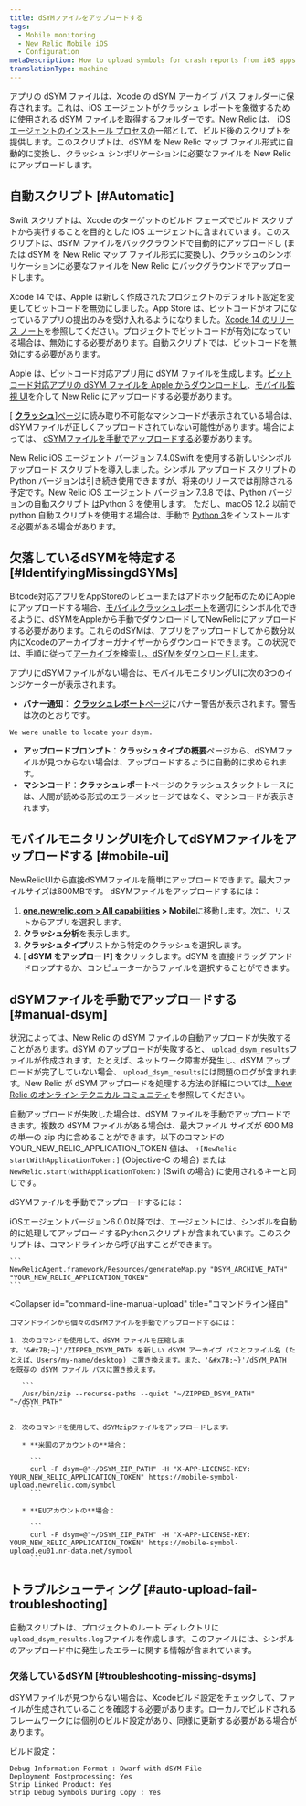 ```yaml
---
title: dSYMファイルをアップロードする
tags:
  - Mobile monitoring
  - New Relic Mobile iOS
  - Configuration
metaDescription: How to upload symbols for crash reports from iOS apps monitored with New Relic mobile monitoring.
translationType: machine
---
```


アプリの dSYM ファイルは、Xcode の dSYM アーカイブ パス フォルダーに保存されます。これは、iOS エージェントがクラッシュ レポートを象徴するために使用される dSYM ファイルを取得するフォルダーです。New Relic は、 [iOS エージェントのインストール プロセスの](/docs/mobile-monitoring/new-relic-mobile-ios/installation/spm-installation/#configure-using-swift-package-manager)一部として、ビルド後のスクリプトを提供します。このスクリプトは、dSYM を New Relic マップ ファイル形式に自動的に変換し、クラッシュ シンボリケーションに必要なファイルを New Relic にアップロードします。

## 自動スクリプト [#Automatic]

Swift スクリプトは、Xcode のターゲットのビルド フェーズでビルド スクリプトから実行することを目的とした iOS エージェントに含まれています。このスクリプトは、dSYM ファイルをバックグラウンドで自動的にアップロードし (または dSYM を New Relic マップ ファイル形式に変換し)、クラッシュのシンボリケーションに必要なファイルを New Relic にバックグラウンドでアップロードします。

Xcode 14 では、Apple は新しく作成されたプロジェクトのデフォルト設定を変更してビットコードを無効にしました。App Store は、ビットコードがオフになっているアプリの提出のみを受け入れるようになりました。[Xcode 14 のリリース ノート](https://developer.apple.com/documentation/xcode-release-notes/xcode-14-release-notes)を参照してください。プロジェクトでビットコードが有効になっている場合は、無効にする必要があります。自動スクリプトでは、ビットコードを無効にする必要があります。

Apple は、ビットコード対応アプリ用に dSYM ファイルを生成します。[ビットコード対応アプリの dSYM ファイルを Apple からダウンロードし](/docs/mobile-monitoring/new-relic-mobile-ios/install-configure/retrieve-upload-dsyms-bitcode-enabled-apps)、[モバイル監視 UI](#mobile-ui)を介して New Relic にアップロードする必要があります。

\[ [**クラッシュ**\]ページ](/docs/mobile-monitoring/mobile-monitoring-ui/crashes/mobile-apps-crashes-dashboard)に読み取り不可能なマシンコードが表示されている場合は、dSYMファイルが正しくアップロードされていない可能性があります。場合によっては、 [dSYMファイルを手動でアップロードする](#manual-dsym)必要があります。

New Relic iOS エージェント バージョン 7.4.0Swift を使用する新しいシンボル アップロード スクリプトを導入しました。シンボル アップロード スクリプトの Python バージョンは引き続き使用できますが、将来のリリースでは削除される予定です。New Relic iOS エージェント バージョン 7.3.8 では、Python バージョンの自動スクリプト [は](https://developer.apple.com/documentation/macos-release-notes/macos-12_3-release-notes)Python 3 を使用します。 ただし、macOS 12.2 以前で python 自動スクリプトを使用する場合は、手動で [Python 3](https://www.python.org/downloads/mac-osx/)をインストールする必要がある場合があります。

## 欠落しているdSYMを特定する [#IdentifyingMissingdSYMs]

Bitcode対応アプリをAppStoreのレビューまたはアドホック配布のためにAppleにアップロードする場合、[モバイルクラッシュレポート](/docs/mobile-monitoring/new-relic-mobile/getting-started/ios-agent-crash-reporting)を適切にシンボル化できるように、dSYMをAppleから手動でダウンロードしてNewRelicにアップロードする必要があります。これらのdSYMは、アプリをアップロードしてから数分以内にXcodeのアーカイブオーガナイザーからダウンロードできます。この状況では、手順に従って[アーカイブを検索し、dSYMをダウンロードします](#Archive)。

アプリにdSYMファイルがない場合は、モバイルモニタリングUIに次の3つのインジケーターが表示されます。

* **バナー通知**： [**クラッシュレポート**ページ](/docs/mobile-monitoring/mobile-monitoring-ui/crashes/mobile-apps-crash-report-dashboard)にバナー警告が表示されます。警告は次のとおりです。

```
We were unable to locate your dsym.
```

* **アップロードプロンプト**：**クラッシュタイプの概要**ページから、dSYMファイルが見つからない場合は、アップロードするように自動的に求められます。
* **マシンコード**：**クラッシュレポート**ページのクラッシュスタックトレースには、人間が読める形式のエラーメッセージではなく、マシンコードが表示されます。

## モバイルモニタリングUIを介してdSYMファイルをアップロードする [#mobile-ui]

NewRelicUIから直接dSYMファイルを簡単にアップロードできます。最大ファイルサイズは600MBです。 dSYMファイルをアップロードするには：

1. **[one.newrelic.com > All capabilities](https://one.newrelic.com/all-capabilities) > Mobile**に移動します。次に、リストからアプリを選択します。
2. **クラッシュ分析**を表示します。
3. **クラッシュタイプ**リストから特定のクラッシュを選択します。
4. \[ **dSYM をアップロード] を**クリックします。dSYM を直接ドラッグ アンド ドロップするか、コンピューターからファイルを選択することができます。

## dSYMファイルを手動でアップロードする [#manual-dsym]

状況によっては、New Relic の dSYM ファイルの自動アップロードが失敗することがあります。dSYM のアップロードが失敗すると、 `upload_dsym_results`ファイルが作成されます。たとえば、ネットワーク障害が発生し、dSYM アップロードが完了していない場合、 `upload_dsym_results`には問題のログが含まれます。New Relic が dSYM アップロードを処理する方法の詳細については[、New Relic のオンライン テクニカル コミュニティ](https://discuss.newrelic.com/t/relic-solution-ios-dsym-upload-deep-dive/42513)を参照してください。

自動アップロードが失敗した場合は、dSYM ファイルを手動でアップロードできます。複数の dSYM ファイルがある場合は、最大ファイル サイズが 600 MB の単一の zip 内に含めることができます。以下のコマンドの YOUR_NEW_RELIC_APPLICATION_TOKEN 値は、 `+[NewRelic startWithApplicationToken:]` (Objective-C の場合) または`NewRelic.start(withApplicationToken:)` (Swift の場合) に使用されるキーと同じです。

dSYMファイルを手動でアップロードするには：

<CollapserGroup>
  <Collapser
    id="python-manual-upload"
    title="Pythonスクリプト経由（エージェントバージョン6.0.0以降）"
  >
    iOSエージェントバージョン6.0.0以降では、エージェントには、シンボルを自動的に処理してアップロードするPythonスクリプトが含まれています。このスクリプトは、コマンドラインから呼び出すことができます。

    ```
    NewRelicAgent.framework/Resources/generateMap.py "DSYM_ARCHIVE_PATH" "YOUR_NEW_RELIC_APPLICATION_TOKEN"
    ```
  </Collapser>

  <Collapser
    id="command-line-manual-upload"
    title="コマンドライン経由"
  >
    コマンドラインから個々のdSYMファイルを手動でアップロードするには：

    1. 次のコマンドを使用して、dSYM ファイルを圧縮します。'&#x7B;~}'/ZIPPED_DSYM_PATH を新しい dSYM アーカイブ パスとファイル名 (たとえば、Users/my-name/desktop) に置き換えます。また、'&#x7B;~}'/dSYM_PATH を既存の dSYM ファイル パスに置き換えます。

       ```
       /usr/bin/zip --recurse-paths --quiet "~/ZIPPED_DSYM_PATH" "~/dSYM_PATH"
       ```

    2. 次のコマンドを使用して、dSYMzipファイルをアップロードします。

       * **米国のアカウントの**場合：

         ```
         curl -F dsym=@"~/DSYM_ZIP_PATH" -H "X-APP-LICENSE-KEY: YOUR_NEW_RELIC_APPLICATION_TOKEN" https://mobile-symbol-upload.newrelic.com/symbol
         ```

       * **EUアカウントの**場合：

         ```
         curl -F dsym=@"~/DSYM_ZIP_PATH" -H "X-APP-LICENSE-KEY: YOUR_NEW_RELIC_APPLICATION_TOKEN" https://mobile-symbol-upload.eu01.nr-data.net/symbol
         ```
  </Collapser>
</CollapserGroup>

## トラブルシューティング [#auto-upload-fail-troubleshooting]

自動スクリプトは、プロジェクトのルート ディレクトリに`upload_dsym_results.log`ファイルを作成します。このファイルには、シンボルのアップロード中に発生したエラーに関する情報が含まれています。

### 欠落しているdSYM [#troubleshooting-missing-dsyms]

dSYMファイルが見つからない場合は、Xcodeビルド設定をチェックして、ファイルが生成されていることを確認する必要があります。ローカルでビルドされるフレームワークには個別のビルド設定があり、同様に更新する必要がある場合があります。

ビルド設定：

```
Debug Information Format : Dwarf with dSYM File
Deployment Postprocessing: Yes
Strip Linked Product: Yes
Strip Debug Symbols During Copy : Yes
```